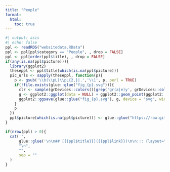 ```yaml
---
title: "People"
format:
  html:
    toc: true
---
```


```r
#| output: asis
#| echo: false
ppl <- readRDS("websitedata.RData")
ppl <- ppl[ppl$category == "People", , drop = FALSE]
ppl <- ppl[order(ppl$title), , drop = FALSE]
if(any(is.na(ppl$picture))){
  library(ggplot2)
  theseppl <- ppl$title[which(is.na(ppl$picture))]
  pic_urls <- sapply(theseppl, function(p){
    p <- gsub('\\b(\\pL)\\pL{2,}|.','\\1', p, perl = TRUE)
    if(!file.exists(glue::glue("fig_{p}.svg"))){
      clr <- sample(grDevices::colors()[grep('gr(a|e)y', grDevices::colors(), invert = T)], 1)
      g <- ggplot2::ggplot(data = NULL) + ggplot2::geom_point(ggplot2::aes(x = 0, y = 0), fill = colorspace::lighten(clr), color = colorspace::darken(clr), stroke = 4, alpha =.7, shape = 21, size = 50) + ggplot2::geom_text(ggplot2::aes(x = 0, y = 0, label = p), color = "white", size = 14) + ggplot2::theme_void() + ggplot2::theme(legend.position = "none")
      ggplot2::ggsave(glue::glue("fig_{p}.svg"), g, device = "svg", width = 2, height = 2)
    }
    p
  })
  ppl$picture[which(is.na(ppl$picture))] <- glue::glue("https://raw.githubusercontent.com/cjvanlissa/TMS/refs/heads/main/fig_{pic_urls}.svg")
}

if(nrow(ppl) > 0){
  cat('',
      glue::glue('\n\n## [{{ppl$title}}]({{ppl$link}})\n\n::: {layout="[20,-2,20]" layout-valign="center"}\n\n![]({{ppl$picture}})\n\n{{ppl$description}}\n\n:::', .open = "{{", .close = "}}"),
      "\n",
      "",
      sep = ""
  )
}
```
